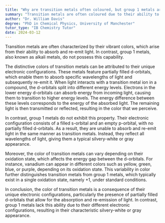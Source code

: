 ```yaml
---
title: "Why are transition metals often coloured, but group 1 metals aren't?"
summary: "Transition metals are often coloured due to their ability to absorb light and re-emit it, while group 1 metals lack this ability."
author: "Dr. William Davis"
degree: "PhD in Chemical Physics, University of Manchester"
tutor_type: "IB Chemistry Tutor"
date: 2024-03-12
---
```


Transition metals are often characterized by their vibrant colors, which arise from their ability to absorb and re-emit light. In contrast, group 1 metals, also known as alkali metals, do not possess this capability.

The distinctive colors of transition metals can be attributed to their unique electronic configurations. These metals feature partially filled d-orbitals, which enable them to absorb specific wavelengths of light and subsequently re-emit it. When light interacts with a transition metal ion in a compound, the d-orbitals split into different energy levels. Electrons in the lower energy d-orbitals can absorb energy from incoming light, causing them to transition to higher energy levels. The energy difference between these levels corresponds to the energy of the absorbed light. The remaining light is then transmitted or reflected, resulting in the color that we perceive.

In contrast, group 1 metals do not exhibit this property. Their electronic configuration consists of a filled s-orbital and an empty p-orbital, with no partially filled d-orbitals. As a result, they are unable to absorb and re-emit light in the same manner as transition metals. Instead, they reflect all wavelengths of light, giving them a typical silvery-white or gray appearance.

Moreover, the color of transition metals can vary depending on their oxidation state, which affects the energy gap between the d-orbitals. For instance, vanadium can appear in different colors such as yellow, green, blue, or purple, depending on its oxidation state. This variability in color further distinguishes transition metals from group 1 metals, which typically exist in a single oxidation state, namely +1, under standard conditions.

In conclusion, the color of transition metals is a consequence of their unique electronic configurations, particularly the presence of partially filled d-orbitals that allow for the absorption and re-emission of light. In contrast, group 1 metals lack this ability due to their different electronic configurations, resulting in their characteristic silvery-white or gray appearance.
    